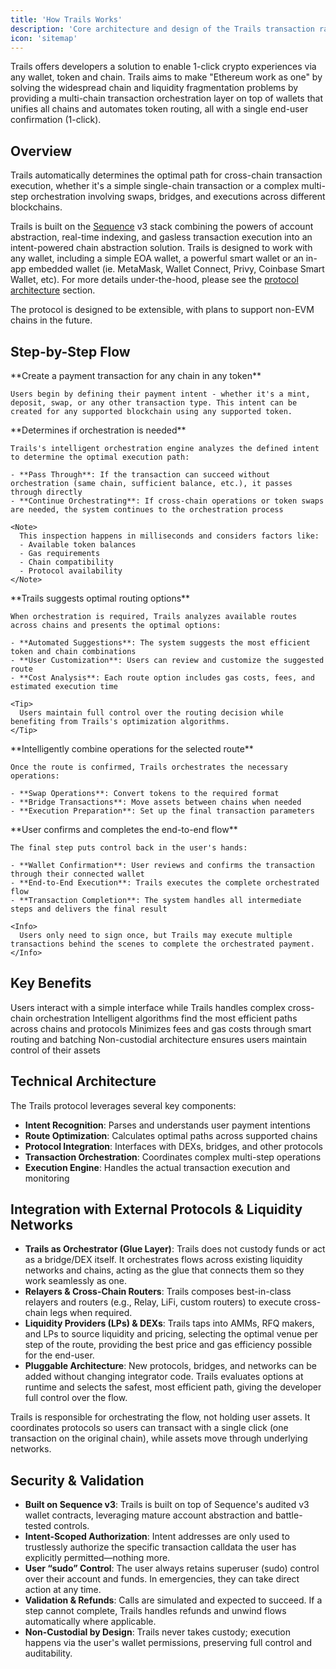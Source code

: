 ```yaml
---
title: 'How Trails Works'
description: 'Core architecture and design of the Trails transaction rails protocol'
icon: 'sitemap'
---
```


Trails offers developers a solution to enable 1-click crypto experiences via any wallet, token and chain. Trails aims to make "Ethereum work as one" by solving the widespread chain and liquidity fragmentation problems by providing a multi-chain transaction orchestration layer on top of wallets that unifies all chains and automates token routing, all with a single end-user confirmation (1-click).

## Overview

Trails automatically determines the optimal path for cross-chain transaction execution, whether it's a simple single-chain transaction or a complex multi-step orchestration involving swaps, bridges, and executions across different blockchains.

Trails is built on the [Sequence](https://docs.sequence.xyz) v3 stack combining the powers of account abstraction, real-time indexing, and gasless transaction execution into an intent-powered chain abstraction solution. Trails is designed to work with any wallet, including a simple EOA wallet, a powerful smart wallet or an in-app embedded wallet (ie. MetaMask, Wallet Connect, Privy, Coinbase Smart Wallet, etc). For more details under-the-hood, please see the [protocol architecture](/architecture/protocol) section.

The protocol is designed to be extensible, with plans to support non-EVM chains in the future.

## Step-by-Step Flow

<Steps>
  <Step title="Define Intent">
    **Create a payment transaction for any chain in any token**
    
    Users begin by defining their payment intent - whether it's a mint, deposit, swap, or any other transaction type. This intent can be created for any supported blockchain using any supported token.

  </Step>

  <Step title="Trails Inspects">
    **Determines if orchestration is needed**
    
    Trails's intelligent orchestration engine analyzes the defined intent to determine the optimal execution path:

    - **Pass Through**: If the transaction can succeed without orchestration (same chain, sufficient balance, etc.), it passes through directly
    - **Continue Orchestrating**: If cross-chain operations or token swaps are needed, the system continues to the orchestration process

    <Note>
      This inspection happens in milliseconds and considers factors like:
      - Available token balances
      - Gas requirements
      - Chain compatibility
      - Protocol availability
    </Note>
  </Step>

  <Step title="Select Route">
    **Trails suggests optimal routing options**
    
    When orchestration is required, Trails analyzes available routes across chains and presents the optimal options:

    - **Automated Suggestions**: The system suggests the most efficient token and chain combinations
    - **User Customization**: Users can review and customize the suggested route
    - **Cost Analysis**: Each route option includes gas costs, fees, and estimated execution time

    <Tip>
      Users maintain full control over the routing decision while benefiting from Trails's optimization algorithms.
    </Tip>
  </Step>

  <Step title="Orchestrate Payment">
    **Intelligently combine operations for the selected route**
    
    Once the route is confirmed, Trails orchestrates the necessary operations:

    - **Swap Operations**: Convert tokens to the required format
    - **Bridge Transactions**: Move assets between chains when needed
    - **Execution Preparation**: Set up the final transaction parameters

  </Step>

  <Step title="Execute Transaction">
    **User confirms and completes the end-to-end flow**
    
    The final step puts control back in the user's hands:

    - **Wallet Confirmation**: User reviews and confirms the transaction through their connected wallet
    - **End-to-End Execution**: Trails executes the complete orchestrated flow
    - **Transaction Completion**: The system handles all intermediate steps and delivers the final result

    <Info>
      Users only need to sign once, but Trails may execute multiple transactions behind the scenes to complete the orchestrated payment.
    </Info>
  </Step>
</Steps>


## Key Benefits

<CardGroup cols={2}>
  <Card title="Simplified UX" icon="hand-sparkles">
    Users interact with a simple interface while Trails handles complex cross-chain orchestration
  </Card>
  <Card title="Optimal Routing" icon="route">
    Intelligent algorithms find the most efficient paths across chains and protocols
  </Card>
  <Card title="Cost Effective" icon="dollar-sign">
    Minimizes fees and gas costs through smart routing and batching
  </Card>
  <Card title="Secure" icon="shield-check">
    Non-custodial architecture ensures users maintain control of their assets
  </Card>
</CardGroup>


## Technical Architecture

The Trails protocol leverages several key components:

- **Intent Recognition**: Parses and understands user payment intentions
- **Route Optimization**: Calculates optimal paths across supported chains
- **Protocol Integration**: Interfaces with DEXs, bridges, and other protocols
- **Transaction Orchestration**: Coordinates complex multi-step operations
- **Execution Engine**: Handles the actual transaction execution and monitoring


## Integration with External Protocols & Liquidity Networks

- **Trails as Orchestrator (Glue Layer)**: Trails does not custody funds or act as a bridge/DEX itself. It orchestrates flows across existing liquidity networks and chains, acting as the glue that connects them so they work seamlessly as one.
- **Relayers & Cross-Chain Routers**: Trails composes best-in-class relayers and routers (e.g., Relay, LiFi, custom routers) to execute cross-chain legs when required.
- **Liquidity Providers (LPs) & DEXs**: Trails taps into AMMs, RFQ makers, and LPs to source liquidity and pricing, selecting the optimal venue per step of the route, providing the best price and gas efficiency possible for the end-user.
- **Pluggable Architecture**: New protocols, bridges, and networks can be added without changing integrator code. Trails evaluates options at runtime and selects the safest, most efficient path, giving the developer full control over the flow.

<Note>
  Trails is responsible for orchestrating the flow, not holding user assets. It coordinates protocols so users can transact with a single click (one transaction on the original chain), while assets move through underlying networks.
 </Note>


## Security & Validation

- **Built on Sequence v3**: Trails is built on top of Sequence's audited v3 wallet contracts, leveraging mature account abstraction and battle-tested controls.
- **Intent-Scoped Authorization**: Intent addresses are only used to trustlessly authorize the specific transaction calldata the user has explicitly permitted—nothing more.
- **User “sudo” Control**: The user always retains superuser (sudo) control over their account and funds. In emergencies, they can take direct action at any time.
- **Validation & Refunds**: Calls are simulated and expected to succeed. If a step cannot complete, Trails handles refunds and unwind flows automatically where applicable.
- **Non-Custodial by Design**: Trails never takes custody; execution happens via the user's wallet permissions, preserving full control and auditability.
